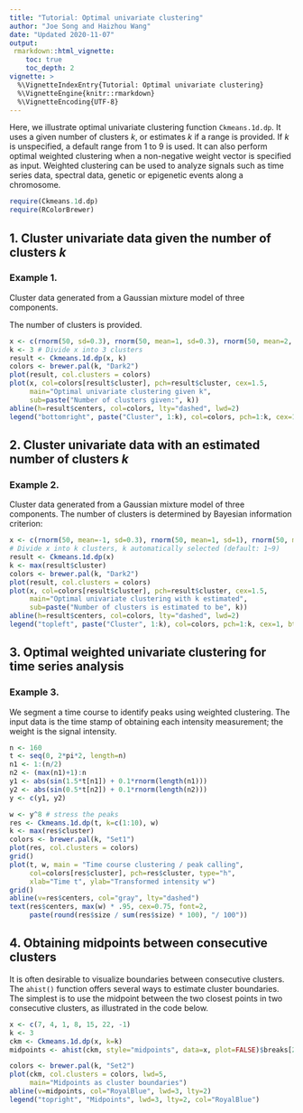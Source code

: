 ```yaml
---
title: "Tutorial: Optimal univariate clustering"
author: "Joe Song and Haizhou Wang"
date: "Updated 2020-11-07"
output: 
 rmarkdown::html_vignette:
    toc: true
    toc_depth: 2
vignette: >
  %\VignetteIndexEntry{Tutorial: Optimal univariate clustering}
  %\VignetteEngine{knitr::rmarkdown}
  %\VignetteEncoding{UTF-8}
---
```


Here, we illustrate optimal univariate clustering function ```Ckmeans.1d.dp```. It uses a given number of clusters $k$, or estimates $k$ if a range is provided. If $k$ is unspecified, a default range from 1 to 9 is used. It can also perform optimal weighted clustering when a non-negative weight vector is specified as input. Weighted clustering can be used to analyze signals such as time series data, spectral data, genetic or epigenetic events along a chromosome.

```r
require(Ckmeans.1d.dp)
require(RColorBrewer)
```

## 1. Cluster univariate data given the number of clusters $k$

### Example 1.

Cluster data generated from a Gaussian mixture model of three components.

The number of clusters is provided.
```r
x <- c(rnorm(50, sd=0.3), rnorm(50, mean=1, sd=0.3), rnorm(50, mean=2, sd=0.3))
k <- 3 # Divide x into 3 clusters
result <- Ckmeans.1d.dp(x, k)
colors <- brewer.pal(k, "Dark2")
plot(result, col.clusters = colors)
plot(x, col=colors[result$cluster], pch=result$cluster, cex=1.5,
     main="Optimal univariate clustering given k",
     sub=paste("Number of clusters given:", k))
abline(h=result$centers, col=colors, lty="dashed", lwd=2)
legend("bottomright", paste("Cluster", 1:k), col=colors, pch=1:k, cex=1, bty="n")
```

## 2. Cluster univariate data with an estimated number of clusters $k$

### Example 2.

Cluster data generated from a Gaussian mixture model of three components. The number of clusters is determined by Bayesian information criterion:
```r
x <- c(rnorm(50, mean=-1, sd=0.3), rnorm(50, mean=1, sd=1), rnorm(50, mean=2, sd=0.4))
# Divide x into k clusters, k automatically selected (default: 1~9)
result <- Ckmeans.1d.dp(x)
k <- max(result$cluster)
colors <- brewer.pal(k, "Dark2")
plot(result, col.clusters = colors)
plot(x, col=colors[result$cluster], pch=result$cluster, cex=1.5,
     main="Optimal univariate clustering with k estimated",
     sub=paste("Number of clusters is estimated to be", k))
abline(h=result$centers, col=colors, lty="dashed", lwd=2)
legend("topleft", paste("Cluster", 1:k), col=colors, pch=1:k, cex=1, bty="n")
```

## 3. Optimal weighted univariate clustering for time series analysis

### Example 3.

We segment a time course to identify peaks using weighted clustering. The input data is the time stamp of obtaining each intensity measurement; the weight is the signal intensity.

```r
n <- 160
t <- seq(0, 2*pi*2, length=n)
n1 <- 1:(n/2)
n2 <- (max(n1)+1):n
y1 <- abs(sin(1.5*t[n1]) + 0.1*rnorm(length(n1)))
y2 <- abs(sin(0.5*t[n2]) + 0.1*rnorm(length(n2)))
y <- c(y1, y2)

w <- y^8 # stress the peaks 
res <- Ckmeans.1d.dp(t, k=c(1:10), w)
k <- max(res$cluster)
colors <- brewer.pal(k, "Set1")
plot(res, col.clusters = colors)
grid()
plot(t, w, main = "Time course clustering / peak calling", 
     col=colors[res$cluster], pch=res$cluster, type="h", 
     xlab="Time t", ylab="Transformed intensity w")
grid()
abline(v=res$centers, col="gray", lty="dashed")
text(res$centers, max(w) * .95, cex=0.75, font=2,
     paste(round(res$size / sum(res$size) * 100), "/ 100"))
```

## 4. Obtaining midpoints between consecutive clusters

It is often desirable to visualize boundaries between consecutive clusters. The `ahist()` function offers several ways to estimate cluster boundaries. The simplest is to use the midpoint between the two closest points in two consecutive clusters, as illustrated in the code below.  
```r
x <- c(7, 4, 1, 8, 15, 22, -1)
k <- 3
ckm <- Ckmeans.1d.dp(x, k=k)
midpoints <- ahist(ckm, style="midpoints", data=x, plot=FALSE)$breaks[2:k]

colors <- brewer.pal(k, "Set2")
plot(ckm, col.clusters = colors, lwd=5,
     main="Midpoints as cluster boundaries")
abline(v=midpoints, col="RoyalBlue", lwd=3, lty=2)
legend("topright", "Midpoints", lwd=3, lty=2, col="RoyalBlue")
```
